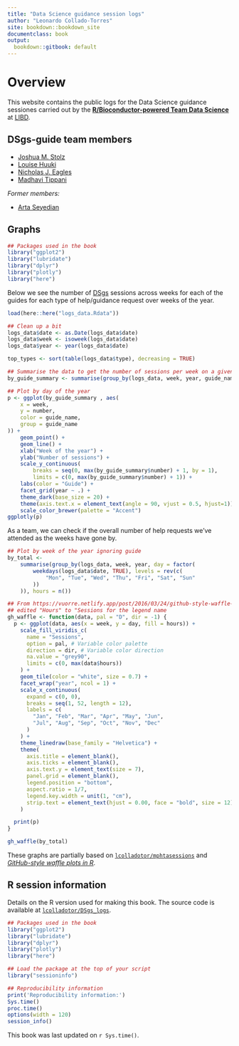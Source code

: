 ```yaml
---
title: "Data Science guidance session logs"
author: "Leonardo Collado-Torres"
site: bookdown::bookdown_site
documentclass: book
output:
  bookdown::gitbook: default
---
```


# Overview {-}

This website contains the public logs for the Data Science guidance sessiones carried out by the [**R/Bioconductor-powered Team Data Science**](https://lcolladotor.github.io/bioc_team_ds) at [LIBD](https://www.libd.org/).

## DSgs-guide team members {-}

* [Joshua M. Stolz](https://github.com/joshstolz)
* [Louise Huuki](https://github.com/lahuuki)
* [Nicholas J. Eagles](https://github.com/Nick-Eagles)
* [Madhavi Tippani](https://github.com/madhavitippani)

_Former members:_

* [Arta Seyedian](https://github.com/aseyedia)

## Graphs {-}

```r
## Packages used in the book
library("ggplot2")
library("lubridate")
library("dplyr")
library("plotly")
library("here")
```


Below we see the number of [DSgs](https://lcolladotor.github.io/bioc_team_ds/data-science-guidance-sessions.html) sessions across weeks for each of the guides for each type of help/guidance request over weeks of the year.

```r
load(here::here("logs_data.Rdata"))

## Clean up a bit
logs_data$date <- as.Date(logs_data$date)
logs_data$week <- isoweek(logs_data$date)
logs_data$year <- year(logs_data$date)

top_types <- sort(table(logs_data$type), decreasing = TRUE)

## Summarise the data to get the number of sessions per week on a given year
by_guide_summary <- summarise(group_by(logs_data, week, year, guide_name), "number"=n())

## Plot by day of the year
p <- ggplot(by_guide_summary , aes(
    x = week,
    y = number,
    color = guide_name,
    group = guide_name
)) +
    geom_point() +
    geom_line() +
    xlab("Week of the year") +
    ylab("Number of sessions") +
    scale_y_continuous(
        breaks = seq(0, max(by_guide_summary$number) + 1, by = 1),
        limits = c(0, max(by_guide_summary$number) + 1)) +
    labs(color = "Guide") +
    facet_grid(year ~ .) +
    theme_dark(base_size = 20) +
    theme(axis.text.x = element_text(angle = 90, vjust = 0.5, hjust=1)) +
    scale_color_brewer(palette = "Accent")
ggplotly(p)
```

As a team, we can check if the overall number of help requests we've attended as the weeks have gone by.

```r
## Plot by week of the year ignoring guide
by_total <-
    summarise(group_by(logs_data, week, year, day = factor(
        weekdays(logs_data$date, TRUE), levels = rev(c(
            "Mon", "Tue", "Wed", "Thu", "Fri", "Sat", "Sun"
        ))
    )), hours = n())

## From https://vuorre.netlify.app/post/2016/03/24/github-style-waffle-plots-in-r/
## edited "Hours" to "Sessions for the legend name
gh_waffle <- function(data, pal = "D", dir = -1) {
  p <- ggplot(data, aes(x = week, y = day, fill = hours)) +
    scale_fill_viridis_c(
      name = "Sessions",
      option = pal, # Variable color palette
      direction = dir, # Variable color direction
      na.value = "grey90",
      limits = c(0, max(data$hours))
    ) +
    geom_tile(color = "white", size = 0.7) +
    facet_wrap("year", ncol = 1) +
    scale_x_continuous(
      expand = c(0, 0),
      breaks = seq(1, 52, length = 12),
      labels = c(
        "Jan", "Feb", "Mar", "Apr", "May", "Jun",
        "Jul", "Aug", "Sep", "Oct", "Nov", "Dec"
      )
    ) +
    theme_linedraw(base_family = "Helvetica") +
    theme(
      axis.title = element_blank(),
      axis.ticks = element_blank(), 
      axis.text.y = element_text(size = 7),
      panel.grid = element_blank(),
      legend.position = "bottom",
      aspect.ratio = 1/7,
      legend.key.width = unit(1, "cm"),
      strip.text = element_text(hjust = 0.00, face = "bold", size = 12)
    )

  print(p)
}

gh_waffle(by_total)

```

These graphs are partially based on [`lcolladotor/mphtasessions`](https://github.com/lcolladotor/mphtasessions/blob/gh-pages/index.Rmd) and [_GitHub-style waffle plots in R_](https://vuorre.netlify.app/post/2016/03/24/github-style-waffle-plots-in-r/).


## R session information {-}

Details on the R version used for making this book. The source code is available at [`lcolladotor/DSgs_logs`](https://github.com/lcolladotor/DSgs_logs).

```r
## Packages used in the book
library("ggplot2")
library("lubridate")
library("dplyr")
library("plotly")
library("here")

## Load the package at the top of your script
library("sessioninfo")

## Reproducibility information
print('Reproducibility information:')
Sys.time()
proc.time()
options(width = 120)
session_info()
```

This book was last updated on `r Sys.time()`.

